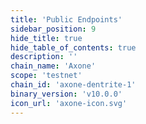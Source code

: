```yaml
---
title: 'Public Endpoints'
sidebar_position: 9
hide_title: true
hide_table_of_contents: true
description: ''
chain_name: 'Axone'
scope: 'testnet'
chain_id: 'axone-dentrite-1'
binary_version: 'v10.0.0'
icon_url: 'axone-icon.svg'
---
```



<PageTitle
  iconUrl="img/axone-icon.svg"
  title="Axone Public Endpoints"
  chainId="axone-dentrite-1"
  version="v10.0.0"
/>

<PublicEndpoints
  chainId="axone-dentrite-1"
  primaryRpcUrl="https://axone-t-rpc.noders.services"
  primaryApiUrl="https://axone-t-api.noders.services"
  primaryGrpcUrl="axone-t-grpc.noders.services:443"
  primaryJsonRpcUrl=""
/>